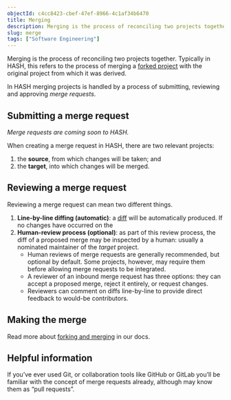 ```yaml
---
objectId: c4cc8423-cbef-47ef-8966-4c1af34b6470
title: Merging
description: Merging is the process of reconciling two projects together. In HASH merging projects is handled by submitting, reviewing and approving “merge requests”.
slug: merge
tags: ["Software Engineering"]
---
```


Merging is the process of reconciling two projects together. Typically in HASH, this refers to the process of merging a [forked project](https://hash.ai/glossary/fork) with the original project from which it was derived.

In HASH merging projects is handled by a process of submitting, reviewing and approving _merge requests_.

## Submitting a merge request

_Merge requests are coming soon to HASH._

When creating a merge request in HASH, there are two relevant projects:

1.  the **source**, from which changes will be taken; and
1.  the **target**, into which changes will be merged.

## Reviewing a merge request

Reviewing a merge request can mean two different things.

1.  **Line-by-line diffing (automatic)**: a [diff](https://hash.ai/glossary/diff) will be automatically produced. If no changes have occurred on the
1.  **Human-review process (optional)**: as part of this review process, the diff of a proposed merge may be inspected by a human: usually a nominated maintainer of the _target_ project.
    - Human reviews of merge requests are generally recommended, but optional by default. Some projects, however, may require them before allowing merge requests to be integrated.
    - A reviewer of an inbound merge request has three options: they can accept a proposed merge, reject it entirely, or request changes.
    - Reviewers can comment on diffs line-by-line to provide direct feedback to would-be contributors.

## Making the merge

Read more about [forking and merging](https://hash.dev/docs/simulation/creating-simulations/collaboration/forking-and-merging) in our docs.

## Helpful information

If you’ve ever used Git, or collaboration tools like GitHub or GitLab you’ll be familiar with the concept of merge requests already, although may know them as “pull requests”.
